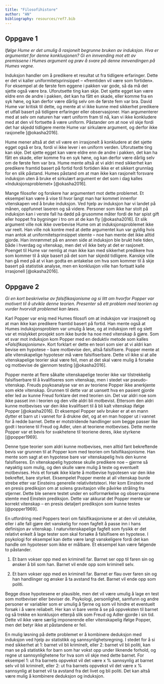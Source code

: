 ```yaml
---
title: "Filosofihistore"
author: "AN"
bibliography: resources/ref7.bib
---
```


## Oppgave 1


*Ifølge Hume er det umulig å rasjonelt begrunne bruken av induksjon. Hva er argumentet for denne konklusjonen? Gi en innvending mot ett av premissene i Humes argument og prøv å svare på denne innvendingen på Humes vegne.*


Induksjon handler om å predikere et resultat ut fra tidligere erfaringer. Dette er det vi kaller uniformitetsprinsippet – «fremtiden vil være som fortiden». For eksempel at de første fem eggene i pakken var gode, så da må det sjette også være bra. Uforutsette ting kan skje. Det sjette egget kan være eldre enn de andre i pakken, det kan ha fått en skade, eller komme fra en syk høne, og kan derfor være dårlig selv om de første fem var bra. David Hume var kritisk til dette, og mente at vi ikke kunne med sikkerhet predikere et utfall basert på tidligere erfaringer eller observasjoner. Han argumenterer med at selv om naturen har vært uniform fram til nå, kan vi ikke konkludere med at den vil fortsette å være uniform. Påstander om at noe vil skje fordi det har skjedd tidligere mente Hume var sirkulære argument, og derfor ikke rasjonelle [@okasha2016].

Hume mener altså at det vil være en irrasjonelt å konkludere at det sjette egget også er bra, fordi vi ikke lever i en uniform verden. Uforutsette ting kan skje. Det sjette egget kan være eldre enn de andre i pakken, det kan ha fått en skade, eller komme fra en syk høne, og kan derfor være dårlig selv om de første fem var bra. Hume mente altså at vi aldri med sikkerhet kan predikere framtid basert på fortid fordi fortiden ikke er et sikkert grunnlag for en slik påstand. Humes påstand om at man ikke kan rasjonelt forsvare induksjon uten å bruke et sirkulært argument er det som i dag kalles «Induksjonsproblemet» [@okasha2016].

Mange filosofer og forskere har argumentert mot dette problemet. Et eksempel kan være å vise til hvor langt man har kommet innenfor vitenskapen ved å bruke induksjon. Ved hjelp av induksjon har vi landet på månen, oppfunnet laseren og så videre. Personer som ikke har stolt på induksjon kan i verste fall ha dødd på grusomme måter fordi de har spist gift eller hoppet fra bygninger i tro om at de kan fly [@okasha2016]. Et slik argument ville nok ikke overbevise Hume om at induksjonsproblemet ikke var reelt. Han ville nok kontre med at dette argumentet kun var gyldig hvis man antok at uniformitetsprinsippet stemte – noe han mente det ikke alltid gjorde. Han innrømmet på en annen side at induksjon ble brukt hele tiden, både i hverdag og vitenskap, men det vil ikke bety at det er rasjonelt. Poenget til Hume var nemlig at man ikke kan med sikkerhet predikere hva som kommer til å skje basert på det som har skjedd tidligere. Kanskje ville han gå med på at vi kan godta en antakelse om hva som kommer til å skje basert på statistisk analyse, men en konklusjon ville han fortsatt kalle irrasjonell [@okasha2016].


## Oppgave 2

*Gi en kort beskrivelse av falsifikasjonisme og si litt om hvorfor Popper var motivert til å utvikle denne teorien. Presenter så ett problem med teorien og vurder hvorvidt problemet kan løses.*

Karl Popper var enig med Humes filosofi om at induksjon var irrasjonelt og at man ikke kan predikere framtid basert på fortid. Han mente også at Humes induksjonsproblem var umulig å løse, og at induksjon rett og slett var et mislykket prosjekt som ikke burde ha noe med vitenskap å gjøre. Som et svar mot induksjon kom Popper med en deduktiv metode som kalles «*Falsifikasjonisme*». Kort forklart er dette en teori som sier at vi aldri kan bevise em hypotese – bare motbevise den, altså falsifisere. Popper mente at alle vitenskapelige hypoteser må være falsifiserbare. Dette vil ikke si at alle vitenskapelige teorier skal være feil, men at det skal være mulig å forsøke og motbevise de gjennom testing [@okasha2016].

Popper mente at flere såkalte vitenskapelige teorier ikke var tilstrekkelig falsifiserbare til å kvalifiseres som vitenskap, men i stedet var pseudo-vitenskap. Freuds psykoanalyse var en av teoriene Popper ikke anerkjente som ekte vitenskap. Grunnen til dette var at uansett hva en pasient gjorde eller led av kunne Freud forklare det med teorien sin. Det var aldri noe som ikke passet inn i teorien og den ville aldri bli motbevist. Ettersom den aldri kunne motbevises var den ikke kvalifisert til å bli kalt vitenskap ifølge Popper [@okasha2016]. Et eksempel Popper selv bruker er at en mann dytter et barn ut i vannet for å drukne det, og at en man hopper ut i vannet for å redde barnet. Dette er motstridende handlinger som begge passer like godt i teoriene til Freud og Adler, uten at teoriene motbevises. Dette mente Popper var et bevis for svakhetene til teoriene deres, ikke styrkene [@popper1969].

Denne type teorier som aldri kunne motbevises, men alltid fant bekreftende bevis var grunnen til at Popper kom med teorien om falsifikasjonisme. Han mente som sagt at en hypotese bare var vitenskapelig hvis den kunne falsifiseres. En vitenskapelig hypotese skulle predikere noe – gjerne så nøyaktig som mulig, og den skulle være mulig å teste og eventuelt motbevises. Hvis et forsøk ikke klarte å motbevise hypotesen var den ikke bekreftet, bare styrket. Eksempelet Popper mente at all vitenskap burde strebe etter var Einsteins generelle relativitetsteori. Her kom Einstein med en presis prediksjon om at solens gravitasjon ville påvirke stråling fra stjerner. Dette ble senere testet under en solformørkelse og observasjonene stemte med Einstein prediksjon. Dette var akkurat det Popper mente var korrekt vitenskap – en presis detaljert prediksjon som kunne testes [@popper1969].

En utfordring med Poppers teori om falsifikasjonisme er at den vil utelukke, eller i alle fall gjøre det vanskelig for noen fagfelt å passe inn i hans definisjon av vitenskap. I naturvitenskapelige fagfelt som fysikk er det relativt enkelt å lage tester som skal forsøke å falsifisere en hypotese. I psykologi for eksempel kan dette være langt vanskeligere fordi det kan handle om hypoteser som ikke er målbare. Et eksempel kan være følgende to påstander.

1.  Et barn vokser opp med en kriminell far. Barnet ser opp til faren sin og ønsker å bli som han. Barnet vil ende opp som kriminell selv.

2.  Et barn vokser opp med en kriminell far. Barnet er flau over faren sin og han handlinger og ønsker å ta avstand fra det. Barnet vil ende opp som politi.

Begge disse hypotesene er plausible, men det vil være umulig å lage en test som motbeviser eller beviser de. Psykologi, personlighet, samfunn og andre personer er variabler som er umulig å fjerne og som vil hindre et eventuelt forsøk i å være reliabelt. Her kan vi bare vente å se på oppveksten til barnet og så trekke en konklusjon etterpå slik som Freud og Adler gjorde i sin tid. Dette vil ikke være særlig imponerende eller vitenskapelig ifølge Popper, men det betyr ikke at påstandene er feil.

En mulig løsning på dette problemet er å kombinere deduksjon med induksjon ved hjelp av statistikk og sannsynlighetsregning. I stedet for å si med sikkerhet at 1: barnet vil bli kriminelt, eller 2: barnet vil bli politi, kan man se på statistikk for barn som har vokst opp under liknende forhold, og regne ut sannsynlighetene for hva som vil skje med dette barnet. For eksempel 1: ut fra barnets oppvekst vil det være x % sannsynlig at barnet selv vil bli kriminelt, eller 2: ut fra barnets oppvekst vil det være x % sannsynlig at barnet vil ta avstand fra det livet og bli politi. Det kan altså være mulig å kombinere deduksjon og induksjon.

